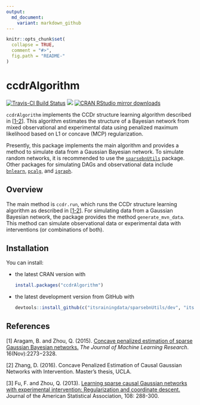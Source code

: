 ```yaml
---
output:
  md_document:
    variant: markdown_github
---
```


```r
knitr::opts_chunk$set(
  collapse = TRUE,
  comment = "#>",
  fig.path = "README-"
)
```

# ccdrAlgorithm

[![Travis-CI Build Status](https://travis-ci.org/itsrainingdata/ccdrAlgorithm.svg?branch=master)](https://travis-ci.org/itsrainingdata/ccdrAlgorithm)
[![](http://www.r-pkg.org/badges/version/ccdrAlgorithm)](http://www.r-pkg.org/pkg/ccdrAlgorithm)
[![CRAN RStudio mirror downloads](http://cranlogs.r-pkg.org/badges/ccdrAlgorithm)](http://www.r-pkg.org/pkg/ccdrAlgorithm)

`ccdrAlgorithm` implements the CCDr structure learning algorithm described in [[1-2](#references)]. This algorithm estimates the structure of a Bayesian network from mixed observational and experimental data using penalized maximum likelihood based on L1 or concave (MCP) regularization.

Presently, this package implements the main algorithm and provides a method to simulate data from a Gaussian Bayesian network. To simulate random networks, it is recommended to use the [`sparsebnUtils`](https://cran.r-project.org/package=sparsebnUtils) package. Other packages for simulating DAGs and observational data include [`bnlearn`](https://cran.r-project.org/package=bnlearn), [`pcalg`](https://cran.r-project.org/package=pcalg), and [`igraph`](https://cran.r-project.org/package=igraph).

## Overview

The main method is `ccdr.run`, which runs the CCDr structure learning algorithm as described in [[1-2](#references)]. For simulating data from a Gaussian Bayesian network, the package provides the method `generate_mvn_data`. This method can simulate observational data or experimental data with interventions (or combinations of both).

## Installation

You can install:

* the latest CRAN version with

    ```R
    install.packages("ccdrAlgorithm")
    ````

* the latest development version from GitHub with

    ```R
    devtools::install_github(c("itsrainingdata/sparsebnUtils/dev", "itsrainingdata/ccdrAlgorithm/dev"))
    ```

## References

[1] Aragam, B. and Zhou, Q. (2015). [Concave penalized estimation of sparse Gaussian Bayesian networks.](http://jmlr.org/papers/v16/aragam15a.html) _The Journal of Machine Learning Research_. 16(Nov):2273−2328.

[2] Zhang, D. (2016). Concave Penalized Estimation of Causal Gaussian Networks with Intervention. Master’s thesis, UCLA.

[3] Fu, F. and Zhou, Q. (2013). [Learning sparse causal Gaussian networks with experimental intervention: Regularization and coordinate descent.](http://amstat.tandfonline.com/doi/abs/10.1080/01621459.2012.754359) Journal of the American Statistical Association, 108: 288-300.
